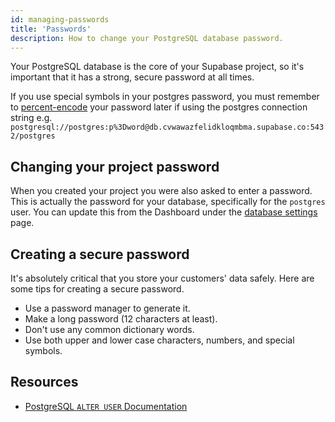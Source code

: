 ```yaml
---
id: managing-passwords
title: 'Passwords'
description: How to change your PostgreSQL database password.
---
```



Your PostgreSQL database is the core of your Supabase project, so it's important that it has a strong, secure password at all times.

If you use special symbols in your postgres password, you must remember to [percent-encode](https://en.wikipedia.org/wiki/Percent-encoding) your password later if using the postgres connection string e.g. `postgresql://postgres:p%3Dword@db.cvwawazfelidkloqmbma.supabase.co:5432/postgres`

## Changing your project password

When you created your project you were also asked to enter a password. This is actually the password for your database, specifically for the `postgres` user.
You can update this from the Dashboard under the [database settings](https://app.supabase.com/project/_/settings/database) page.

## Creating a secure password

It's absolutely critical that you store your customers' data safely. Here are some tips for creating a secure password.

- Use a password manager to generate it.
- Make a long password (12 characters at least).
- Don't use any common dictionary words.
- Use both upper and lower case characters, numbers, and special symbols.

## Resources

- [PostgreSQL `ALTER USER` Documentation](https://www.postgresql.org/docs/12/sql-alteruser.html)
